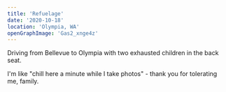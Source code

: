 ```yaml
---
title: 'Refuelage'
date: '2020-10-18'
location: 'Olympia, WA'
openGraphImage: 'Gas2_xnge4z'
---
```


<InteractiveImage image_id="Gas2_xnge4z" />

Driving from Bellevue to Olympia with two exhausted children in the back seat. 

I'm like "chill here a minute while I take photos" - thank you for tolerating me, family.


<InteractiveImage image_id="Gasclose_czxbf8" />
<BelowTheFold> 
  <InteractiveImage image_id="Gas_1_wx74jg" />
</BelowTheFold>